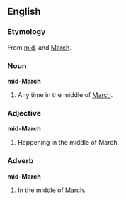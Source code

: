 ==English==
===Etymology===
From [[mid]], and [[March]].

===Noun===
'''mid-March'''

# Any time in the middle of [[March]].

===Adjective===
'''mid-March'''

#Happening in the middle of March.

===Adverb===
'''mid-March'''

#In the middle of March.